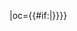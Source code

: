 {{fb team|t=大同|tan=大同足球隊|tc=TWN|abb={{#if:{{{abb|}}}|大同}}|oc={{#if:{{{oc|}}}|{{{oc}}}}}}}<!--
--><noinclude>